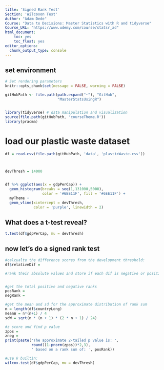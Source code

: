 ```yaml
---
title: 'Signed Rank Test'
Section: 'Wilcoxon Test'
Author: "Adam Dede"
Course: "Data to Decisions: Master Statistics with R and tidyverse"
Course_URL: "https://www.udemy.com/course/statsr_ad" 
html_document:
    toc: yes
    toc_float: yes
editor_options:
  chunk_output_type: console
---
```



## set environment

```r

# Set rendering parameters
knitr::opts_chunk$set(message = FALSE, warning = FALSE)

gitHubPath <- file.path(path.expand("~"), "GitHub", 
                        "MasterStatsUsingR")


library(tidyverse) # data manipulation and visualization
source(file.path(gitHubPath, 'courseTheme.R'))
library(pracma)

```

# load our plastic waste dataset

```r

df = read.csv(file.path(gitHubPath, 'data', 'plasticWaste.csv'))



devThresh = 14000


df %>% ggplot(aes(x = gdpPerCap)) + 
  geom_histogram(breaks = seq(1,131000,5000),
                 color = '#6EE11F', fill = '#6EE11F') + 
  myTheme + 
  geom_vline(xintercept = devThresh, 
             color = 'purple', linewidth = 2)

```

## What does a t-test reveal? 

```r

t.test(df$gdpPerCap, mu = devThresh)

```

## now let's do a signed rank test

```r

#calcualte the difference scores from the development threshold: 
df$relativeDif = 

#rank their absolute values and store if each dif is negative or positive


#get the total positive and negative ranks
posRank = 
negRank = 

#get the mean and sd for the approximate distribution of rank sum
n = length(df$countryLong)
meanW = n*(n+1) / 4
sdW = sqrt(n * (n + 1) * (2 * n + 1) / 24)

#z score and find p value
zpos = 
zneg = 
print(paste('The approximate 2-tailed p value is: ', 
            round((1-pnorm(zpos))*2,3), 
            ' based on a rank sum of: ', posRank))

#use R builtin: 
wilcox.test(df$gdpPerCap, mu = devThresh)

```
